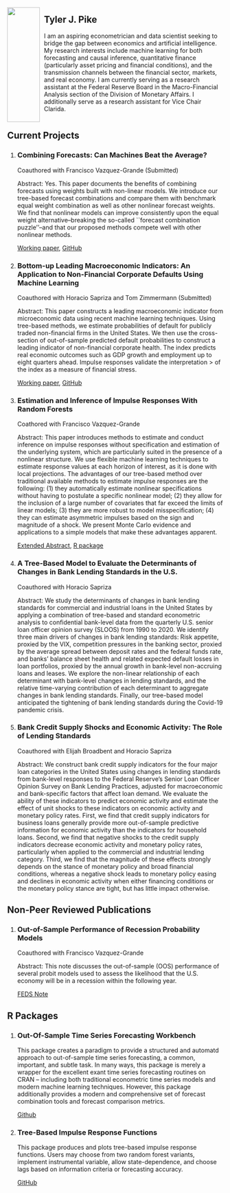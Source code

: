 
<style>
.column-left{
  padding-top: 25pt;
  padding-bottom: 25pt;
  float: left;
  width: 15%;
  height: 200pt;
  text-align: right;
}
.column-right{
  padding-top: 25pt;
  padding-bottom: 25pt;
  float: right;
  width: 83%;
  height: 200pt;
  text-align: left;
}
</style>


<div class="column-left">

   <img src="./content/Pike Profile Picture.png" style="width:100%">
   
</div>


<div class="column-right">

# Tyler J. Pike

I am an aspiring econometrician and data scientist seeking to bridge the gap between economics and artificial intelligence. My research interests include machine learning for both forecasting and causal inference, quantitative finance (particularly asset pricing and financial conditions),  and the transmission channels between the financial sector, markets, and real economy. I am currently serving as a research assistant at the Federal Reserve Board in the Macro-Financial Analysis section of the Division of Monetary Affairs. I additionally serve as a research assistant for Vice Chair Clarida.

</div>  
  
 
## Current Projects  

1. ### Combining Forecasts: Can Machines Beat the Average?

   Coauthored with Francisco Vazquez-Grande (Submitted)  
   
   Abstract: Yes. This paper documents the benefits of combining forecasts using weights built with non-linear models.  We introduce our tree-based forecast combinations and compare them with benchmark equal weight combination as well as other nonlinear forecast weights. We find that nonlinear models can improve consistently upon the equal weight alternative--breaking the so-called ``forecast combination puzzle''--and that our proposed methods compete well with other nonlinear methods.
   
   [Working paper](https://papers.ssrn.com/sol3/papers.cfm?abstract_id=3691117),  [GitHub](https://github.com/tylerJPike/CanMachinesBeatTheAverage)  


2. ### Bottom-up Leading Macroeconomic Indicators: An Application to Non-Financial Corporate Defaults Using Machine Learning

   Coauthored with Horacio Sapriza and Tom Zimmermann (Submitted)  

   Abstract: This paper constructs a leading macroeconomic indicator from microeconomic data using recent machine learning techniques. Using tree-based methods, we estimate probabilities of default for publicly traded non-financial firms in the United States. We then use the cross-section of out-of-sample predicted default probabilities to construct a leading indicator of non-financial corporate health. The index predicts real economic outcomes such as GDP growth and employment up to eight quarters ahead. Impulse responses validate the interpretation > of the index as a measure of financial stress.

   [Working paper](https://papers.ssrn.com/sol3/papers.cfm?abstract_id=3473056), [GitHub](https://github.com/tylerJPike/BottomUpMacroIndicators)
   
   
3. ### Estimation and Inference of Impulse Responses With Random Forests

   Coathored with Francisco Vazquez-Grande
   
   Abstract: This paper introduces methods to estimate and conduct inference on impulse responses without specification and estimation of the underlying system, which are particularly suited in the presence of a nonlinear structure.  We use flexible machine learning techniques to estimate response values at each horizon of interest, as it is done with local projections. The advantages of our tree-based method over traditional available methods to estimate impulse responses are the following: (1) they automatically estimate nonlinear specifications without having to postulate a specific nonlinear model; (2) they allow for the inclusion of a large number of covariates that far exceed the limits of linear models; (3) they are more robust to model misspecification; (4) they can estimate asymmetric impulses based on the sign and magnitude of a shock. We present Monte Carlo evidence and applications to a simple models that make these advantages apparent.

   [Extended Abstract](./content/Tree_based_Direct_Projections.pdf), [R package](https://github.com/tylerJPike/treeImpulses)

4. ### A Tree-Based Model to Evaluate the Determinants of Changes in Bank Lending Standards in the U.S.

   Coauthored with Horacio Sapriza
   
   Abstract: We study the determinants of changes in bank lending standards for commercial and industrial loans in the United States by applying a combination of tree-based and standard econometric analysis to confidential bank-level data from the quarterly U.S. senior loan officer opinion survey (SLOOS) from 1990 to 2020. We identify three main drivers of changes in bank lending standards: Risk appetite, proxied by the VIX, competition pressures in the banking sector, proxied by the average spread between deposit rates and the federal funds rate, and banks' balance sheet health and related expected default losses in loan portfolios, proxied by the annual growth in bank-level non-accruing loans and leases. We explore the non-linear relationship of each determinant with bank-level changes in lending standards, and the relative time-varying contribution of each determinant to aggregate changes in bank lending standards. Finally, our tree-based model anticipated the tightening of bank lending standards during the Covid-19 pandemic crisis.

5. ### Bank Credit Supply Shocks and Economic Activity: The Role of Lending Standards

   Coauthored with Elijah Broadbent and Horacio Sapriza
   
   Abstract: We construct bank credit supply indicators for the four major loan categories in the United States using changes in lending standards from bank-level responses to the Federal Reserve's Senior Loan Officer Opinion Survey on Bank Lending Practices, adjusted for macroeconomic and bank-specific factors that affect loan demand. We evaluate the ability of these indicators to predict economic activity and estimate the effect of unit shocks to these indicators on economic activity and monetary policy rates.  First, we find that credit supply indicators for business loans generally provide more out-of-sample predictive information for economic activity than the indicators for household loans. Second, we find that negative shocks to the credit supply indicators decrease economic activity and monetary policy rates, particularly when applied to the commercial and industrial lending category. Third, we find that the magnitude of these effects strongly depends on the stance of monetary policy and broad financial conditions, whereas a negative shock leads to monetary policy easing and declines in economic activity when either financing conditions or the monetary policy stance are tight, but has little impact otherwise.



## Non-Peer Reviewed Publications

1. ### Out-of-Sample Performance of Recession Probability Models
  
   Coauthored with Francisco Vazquez-Grande  
   
   Abstract: This note discusses the out-of-sample (OOS) performance of several probit models used to assess the likelihood that the U.S. economy will be in a recession within the  following year. 
   
   [FEDS Note](https://www.federalreserve.gov/econres/notes/feds-notes/out-of-sample-performance-of-recession-probability-models-20191213.htm)

## R Packages

1. ### Out-Of-Sample Time Series Forecasting Workbench
   This package creates a paradigm to provide a structured and automatd approach to out-of-sample time series forecasting, a common, important, and subtle task. In many ways, this package is merely a wrapper for the excellent exant time series forecasting routines on CRAN -- including both traditional econometric time series models and modern machine learning techniques. However, this package additionally provides a modern and comprehensive set of forecast combination tools and forecast comparison metrics.  

   [Github](https://github.com/tylerJPike/OOS)

2. ### Tree-Based Impulse Response Functions  
   This package produces and plots tree-based impulse response functions. Users may choose from two random forest variants, implement instrumental variable, allow state-dependence, and choose lags based on information criteria or forecasting accuracy.   

   [GitHub](https://github.com/tylerJPike/treeImpulses)  